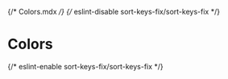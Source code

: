 {/* Colors.mdx */}
{/* eslint-disable sort-keys-fix/sort-keys-fix */}

<Meta title='Colors' />

# Colors

<ColorPalette>
  <ColorItem
    title='theme.color.indigo'
    subtitle='Some of the greys'
    colors={{
      Zero: theme.colors.indigo[0],
      One: theme.colors.indigo[1],
      Two: theme.colors.indigo[2],
      Three: theme.colors.indigo[3],
      Four: theme.colors.indigo[4],
      Five: theme.colors.indigo[5],
      Six: theme.colors.indigo[6],
      Seven: theme.colors.indigo[7],
      Eight: theme.colors.indigo[8],
      Nine: theme.colors.indigo[9],
    }}
  />
  <ColorItem
    title='theme.color.greyscale'
    subtitle='Some of the greys'
    colors={{ Alabaster: '#F8F8F8', Concrete: '#F3F3F3', White: '#FFFFFF' }}
  />
  <ColorItem
    title='theme.color.primary'
    subtitle='Coral'
    colors={{ WildWatermelon: '#FF4785' }}
  />
  <ColorItem
    title='theme.color.secondary'
    subtitle='Ocean'
    colors={{ DodgerBlue: '#1EA7FD' }}
  />
  <ColorItem
    title='theme.color.positive'
    subtitle='Green'
    colors={{
      Apple: 'rgba(102,191,60,1)',
      Apple30: 'rgba(102,191,60,.3)',
      Apple60: 'rgba(102,191,60,.6)',
      Apple80: 'rgba(102,191,60,.8)',
    }}
  />
  <ColorItem
    title='gradient'
    subtitle='Grayscale'
    colors={{
      Gradient: 'linear-gradient(to right,white,black)',
    }}
  />
  <ColorItem
    title='gradient'
    subtitle='Grayscale'
    colors={['linear-gradient(65deg,white,black)']}
  />
</ColorPalette>
{/* eslint-enable sort-keys-fix/sort-keys-fix */}
